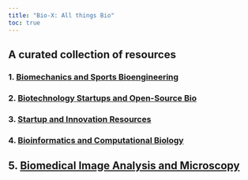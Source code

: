 ```yaml
---
title: "Bio-X: All things Bio"
toc: true
---
```


## A curated collection of resources

### 1. [Biomechanics and Sports Bioengineering](biomech_sports_be.qmd)

### 2. [Biotechnology Startups and Open-Source Bio](biotech_opensource.qmd)

### 3. [Startup and Innovation Resources](startup_innov.qmd)

### 4. [Bioinformatics and Computational Biology](bioinf.qmd)

## 5. [Biomedical Image Analysis and Microscopy](biomed_image_microscopy.qmd)
